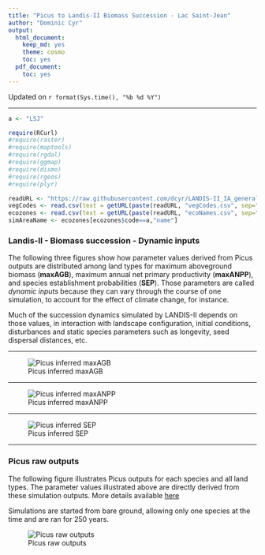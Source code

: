 ```yaml
---
title: "Picus to Landis-II Biomass Succession - Lac Saint-Jean"
author: "Dominic Cyr"
output:
  html_document:
    keep_md: yes
    theme: cosmo
    toc: yes
  pdf_document:
    toc: yes
---
```

Updated on `r format(Sys.time(), "%b %d %Y")`

-------

```r
a <- "LSJ"
```


```r
require(RCurl)
#require(raster)
#require(maptools)
#require(rgdal)
#require(ggmap)
#require(dismo)
#require(rgeos)
#require(plyr)
```


```r
readURL <- "https://raw.githubusercontent.com/dcyr/LANDIS-II_IA_generalUseFiles/master/"
vegCodes <- read.csv(text = getURL(paste(readURL, "vegCodes.csv", sep="/")))
ecozones <- read.csv(text = getURL(paste(readURL, "ecoNames.csv", sep="/")))
simAreaName <- ecozones[ecozones$code==a,"name"]

```



### Landis-II - Biomass succession - Dynamic inputs

The following three figures show how parameter values derived from Picus outputs are distributed among land types for maximum aboveground biomass (**maxAGB**), maximum annual net primary productivity (**maxANPP**), and species establishment probabilities (**SEP**). Those parameters are called *dynamic inputs* because they can vary through the course of one simulation, to account for the effect of climate change, for instance.

Much of the succession dynamics simulated by LANDIS-II depends on those values, in interaction with landscape configuration, initial conditions, disturbances and static species parameters such as longevity, seed dispersal distances, etc.

-------

![Picus inferred maxAGB](..//figures/ParamDistrib_maxAGB_LSJ.png)


-------

![Picus inferred maxANPP](..//figures/ParamDistrib_maxANPP_LSJ.png)


-------

![Picus inferred SEP](..//figures/ParamDistrib_SEP_LSJ_5yrsTS.png)

-------

### Picus raw outputs

The following figure illustrates Picus outputs for each species and all land types. The parameter values illustrated above are directly derived from these simulation outputs. More details available [here](https://github.com/dcyr/PicusToLandisIIBiomassSuccession)

Simulations are started from bare ground, allowing only one species at the time and are ran for 250 years.

![Picus raw outputs](..//figures/picusGrowth_LSJ.png)

